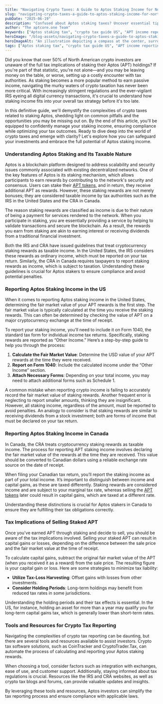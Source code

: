 ```yaml
---
title: "Navigating Crypto Taxes: A Guide to Aptos Staking Income for North American Investors"
slug: "navigating-crypto-taxes-a-guide-to-aptos-staking-income-for-north-american-investors"
pubDate: "2025-06-19"
description: "Confused about Aptos staking taxes? Uncover essential tips to master APT income reporting in North America now—don’t miss this critical crypto tax guide!"
author: "The aptcore.one Team"
keywords: ["Aptos staking tax", "crypto tax guide US", "APT income reporting", "staking tax implications"]
heroImage: "/blog-assets/navigating-crypto-taxes-a-guide-to-aptos-staking-income-for-north-american-investors.jpg"
heroImageAlt: "An illustration depicting a compass at the center, surrounded by a cryptocurrency coin icon on one side and a tax document icon on the other. The compass symbolizes guidance, while the crypto coin represents digital currency, and the tax document signifies financial obligations or tax preparation."
tags: ["Aptos staking tax", "crypto tax guide US", "APT income reporting", "staking tax implications"]
---
```


Did you know that over 50% of North American crypto investors are unaware of the full tax implications of staking their Aptos (APT) holdings? If you're part of that statistic, you're not alone—and you may be leaving money on the table, or worse, setting up a costly encounter with tax authorities. As staking becomes a more popular method to earn passive income, navigating the murky waters of crypto taxation has never been more critical. With increasingly stringent regulations and the ever-vigilant IRS eyeing all digital currency transactions, it's crucial to understand how staking income fits into your overall tax strategy before it's too late.

In this definitive guide, we'll demystify the complexities of crypto taxes related to staking Aptos, shedding light on common pitfalls and the opportunities you may be missing out on. By the end of this article, you'll be equipped to confidently manage your staking income, ensuring compliance while optimizing your tax outcomes. Ready to dive deep into the world of crypto taxes and emerge with clarity? Let's explore how you can safeguard your investments and embrace the full potential of Aptos staking income.

### Understanding Aptos Staking and Its Taxable Nature

Aptos is a blockchain platform designed to address scalability and security issues commonly associated with existing decentralized networks. One of the key features of Aptos is its staking mechanism, which allows participants to earn rewards by contributing to the network's security and consensus. Users can stake their [APT tokens](https://aptoslabs.com/), and in return, they receive additional APT as rewards. However, these staking rewards are not merely bonuses; they are considered taxable income by tax authorities such as the IRS in the United States and the CRA in Canada.

The reason staking rewards are classified as income is due to their nature of being a payment for services rendered to the network. When you participate in staking, you are essentially providing a service by helping to validate transactions and secure the blockchain. As a result, the rewards you earn from staking are akin to earning interest or receiving dividends from a traditional financial investment.

Both the IRS and CRA have issued guidelines that treat cryptocurrency staking rewards as taxable income. In the United States, the IRS considers these rewards as ordinary income, which must be reported on your tax return. Similarly, the CRA in Canada requires taxpayers to report staking rewards as income, which is subject to taxation. Understanding these guidelines is crucial for Aptos stakers to ensure compliance and avoid potential penalties.

### Reporting Aptos Staking Income in the US

When it comes to reporting Aptos staking income in the United States, determining the fair market value of your APT rewards is the first step. The fair market value is typically calculated at the time you receive the staking rewards. This can often be determined by checking the value of APT on a major cryptocurrency exchange at the time of receipt.

To report your staking income, you’ll need to include it on Form 1040, the standard tax form for individual income tax returns. Specifically, staking rewards are reported as “Other Income.” Here’s a step-by-step guide to help you through the process:

1. **Calculate the Fair Market Value**: Determine the USD value of your APT rewards at the time they were received.
2. **Report on Form 1040**: Include the calculated income under the “Other Income” section.
3. **Attach Necessary Forms**: Depending on your total income, you may need to attach additional forms such as Schedule 1.

A common mistake when reporting crypto income is failing to accurately record the fair market value of staking rewards. Another frequent error is neglecting to report smaller amounts, thinking they are insignificant. However, all staking income, regardless of the amount, must be reported to avoid penalties. An analogy to consider is that staking rewards are similar to receiving dividends from a stock investment; both are forms of income that must be declared on your tax return.

### Reporting Aptos Staking Income in Canada

In Canada, the CRA treats cryptocurrency staking rewards as taxable income. The process for reporting APT staking income involves declaring the fair market value of the rewards at the time they are received. This value should be converted to Canadian dollars using a reliable exchange rate source on the date of receipt.

When filing your Canadian tax return, you’ll report the staking income as part of your total income. It’s important to distinguish between income and capital gains, as these are taxed differently. Staking rewards are considered income and are subject to your marginal tax rate, whereas selling the [APT tokens](https://aptoslabs.com/) later could result in capital gains, which are taxed at a different rate.

Understanding these distinctions is crucial for Aptos stakers in Canada to ensure they are fulfilling their tax obligations correctly.

### Tax Implications of Selling Staked APT

Once you've earned APT through staking and decide to sell, you should be aware of the tax implications involved. Selling your staked APT can result in capital gains or losses, depending on the difference between the sale price and the fair market value at the time of receipt.

To calculate capital gains, subtract the original fair market value of the APT (when you received it as a reward) from the sale price. The resulting figure is your capital gain or loss. Here are some strategies to minimize tax liability:

- **Utilize Tax-Loss Harvesting**: Offset gains with losses from other investments.
- **Consider Holding Periods**: Long-term holdings may benefit from reduced tax rates in some jurisdictions.

Understanding the holding periods and their tax effects is essential. In the US, for instance, holding an asset for more than a year may qualify you for long-term capital gains tax, which is generally lower than short-term rates.

### Tools and Resources for Crypto Tax Reporting

Navigating the complexities of crypto tax reporting can be daunting, but there are several tools and resources available to assist investors. Crypto tax software solutions, such as CoinTracker and CryptoTrader.Tax, can automate the process of calculating and reporting your Aptos staking rewards.

When choosing a tool, consider factors such as integration with exchanges, ease of use, and customer support. Additionally, staying informed about tax regulations is crucial. Resources like the IRS and CRA websites, as well as crypto tax blogs and forums, can provide valuable updates and insights.

By leveraging these tools and resources, Aptos investors can simplify the tax reporting process and ensure compliance with applicable laws.